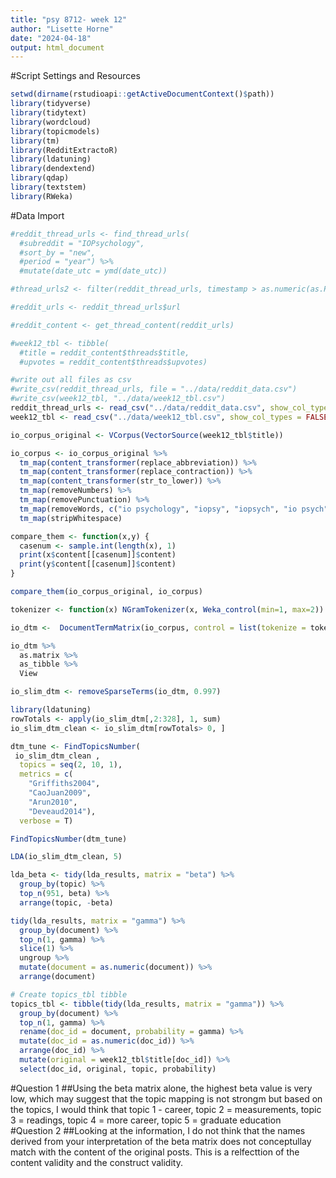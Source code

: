 ```yaml
---
title: "psy 8712- week 12"
author: "Lisette Horne"
date: "2024-04-18"
output: html_document
---
```

#Script Settings and Resources
```r
setwd(dirname(rstudioapi::getActiveDocumentContext()$path))
library(tidyverse)
library(tidytext)
library(wordcloud)
library(topicmodels)
library(tm)
library(RedditExtractoR)
library(ldatuning)
library(dendextend)
library(qdap)
library(textstem)
library(RWeka)
```

#Data Import
```r
#reddit_thread_urls <- find_thread_urls(
  #subreddit = "IOPsychology",
  #sort_by = "new",
  #period = "year") %>%
  #mutate(date_utc = ymd(date_utc))

#thread_urls2 <- filter(reddit_thread_urls, timestamp > as.numeric(as.POSIXct(Sys.Date() - 365)))

#reddit_urls <- reddit_thread_urls$url

#reddit_content <- get_thread_content(reddit_urls)

#week12_tbl <- tibble(
  #title = reddit_content$threads$title,
  #upvotes = reddit_content$threads$upvotes)

#write out all files as csv
#write_csv(reddit_thread_urls, file = "../data/reddit_data.csv")
#write_csv(week12_tbl, "../data/week12_tbl.csv")
reddit_thread_urls <- read_csv("../data/reddit_data.csv", show_col_types = FALSE)
week12_tbl <- read_csv("../data/week12_tbl.csv", show_col_types = FALSE)
```

```r
io_corpus_original <- VCorpus(VectorSource(week12_tbl$title))

io_corpus <- io_corpus_original %>%
  tm_map(content_transformer(replace_abbreviation)) %>%
  tm_map(content_transformer(replace_contraction)) %>%
  tm_map(content_transformer(str_to_lower)) %>%
  tm_map(removeNumbers) %>%
  tm_map(removePunctuation) %>%
  tm_map(removeWords, c("io psychology", "iopsy", "iopsych", "io psych", "iopsychology", "riopsychology", "organizational psychology", "industrial organizational psychology", "io", "i/o")) %>%
  tm_map(stripWhitespace)
```

```r
compare_them <- function(x,y) {
  casenum <- sample.int(length(x), 1)
  print(x$content[[casenum]]$content)
  print(y$content[[casenum]]$content)
}

compare_them(io_corpus_original, io_corpus)
```

```r
tokenizer <- function(x) NGramTokenizer(x, Weka_control(min=1, max=2))

io_dtm <-  DocumentTermMatrix(io_corpus, control = list(tokenize = tokenizer))

io_dtm %>% 
  as.matrix %>%
  as_tibble %>%
  View

io_slim_dtm <- removeSparseTerms(io_dtm, 0.997)
```


```r
library(ldatuning)
rowTotals <- apply(io_slim_dtm[,2:328], 1, sum)
io_slim_dtm_clean <- io_slim_dtm[rowTotals> 0, ] 

dtm_tune <- FindTopicsNumber(
 io_slim_dtm_clean , 
  topics = seq(2, 10, 1),
  metrics = c(
    "Griffiths2004",
    "CaoJuan2009",
    "Arun2010",
    "Deveaud2014"),
  verbose = T)

FindTopicsNumber(dtm_tune)

LDA(io_slim_dtm_clean, 5)

lda_beta <- tidy(lda_results, matrix = "beta") %>%
  group_by(topic) %>%
  top_n(951, beta) %>%
  arrange(topic, -beta)

tidy(lda_results, matrix = "gamma") %>%
  group_by(document) %>%
  top_n(1, gamma) %>%
  slice(1) %>%
  ungroup %>%
  mutate(document = as.numeric(document)) %>%
  arrange(document) 

# Create topics_tbl tibble
topics_tbl <- tibble(tidy(lda_results, matrix = "gamma")) %>%
  group_by(document) %>%
  top_n(1, gamma) %>%
  rename(doc_id = document, probability = gamma) %>%
  mutate(doc_id = as.numeric(doc_id)) %>%
  arrange(doc_id) %>%
  mutate(original = week12_tbl$title[doc_id]) %>%
  select(doc_id, original, topic, probability)


``` 

#Question 1
##Using the beta matrix alone, the highest beta value is very low, which may suggest that the topic mapping is not strongm but based on the topics, I would think that topic 1 -  career, topic 2 = measurements, topic 3 =  readings, topic 4 = more career, topic 5 = graduate education
#Question 2
##Looking at the information, I do not think that the names derived from your interpretation of the beta matrix does not conceptullay match with the content of the original posts. This is a relfecttion of the content validity and the construct validity.






